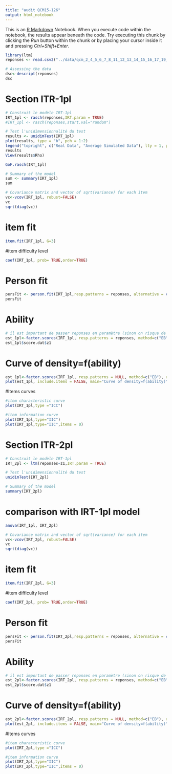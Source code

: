 ```yaml
---
title: "audit QCM15-126"
output: html_notebook
---
```


This is an [R Markdown](http://rmarkdown.rstudio.com) Notebook. When you execute code within the notebook, the results appear beneath the code. 
Try executing this chunk by clicking the *Run* button within the chunk or by placing your cursor inside it and pressing *Ctrl+Shift+Enter*. 

```r
library(ltm)
reponses <- read.csv2("../data/qcm_2_4_5_6_7_8_11_12_13_14_15_16_17_19_20_22_23_24.csv")

# Assessing the data
dsc<-descript(reponses)
dsc

```

# Section ITR-1pl
```r
# Construit le modèle IRT-1pl
IRT_1pl <- rasch(reponses,IRT.param = TRUE)
#IRT_1pl <- rasch(reponses,start.val="random")
```
```r
# Test l'unidimensionnalité du test
results <- unidimTest(IRT_1pl)
plot(results, type = "b", pch = 1:2)
legend("topright", c("Real Data", "Average Simulated Data"), lty = 1, pch = 1:2, col = 1:2, bty = "n")
results
View(results$Rho)
```

```r
GoF.rasch(IRT_1pl)
```
```r
# Summary of the model
sum <- summary(IRT_1pl)
sum
```

```r
# Covariance matrix and vector of sqrt(variance) for each item
vc<-vcov(IRT_1pl, robust=FALSE)
vc
sqrt(diag(vc))
```
# item fit
```r
item.fit(IRT_1pl, G=3)

```

#item difficulty level
```r
coef(IRT_1pl, prob= TRUE,order=TRUE)
```
# Person fit
```r
persFit <- person.fit(IRT_1pl,resp.patterns = reponses, alternative = c("greater"))
persFit
```

# Ability
```r
# il est important de passer reponses en paramètre (sinon on risque de ne pas prendre en compte toutes les données)
est_1pl<-factor.scores(IRT_1pl, resp.patterns = reponses, method=c("EB"), return.MIvalues = TRUE)
est_1pl$score.dat$z1
```

# Curve of density=f(ability)
```r
est_1pl<-factor.scores(IRT_1pl, resp.patterns = NULL, method=c("EB"), return.MIvalues = TRUE)
plot(est_1pl, include.items = FALSE, main="Curve of density=f(ability)")

```

#Items curves
```r
#item characteristic curve
plot(IRT_1pl,type ="ICC")

#item information curve
plot(IRT_1pl,type="IIC")
plot(IRT_1pl,type="IIC",items = 0)

```
# Section ITR-2pl
```r
# Construit le modèle IRT-1pl
IRT_2pl <- ltm(reponses~z1,IRT.param = TRUE)

```
```r
# Test l'unidimensionnalité du test
unidimTest(IRT_2pl)
```

```r
# Summary of the model
summary(IRT_2pl)
```
# comparison with IRT-1pl model
```r
anova(IRT_1pl, IRT_2pl)
```

```r
# Covariance matrix and vector of sqrt(variance) for each item
vc<-vcov(IRT_2pl, robust=FALSE)
vc
sqrt(diag(vc))
```
# item fit
```r
item.fit(IRT_2pl, G=3)

```

#item difficulty level
```r
coef(IRT_2pl, prob= TRUE,order=TRUE)
```
# Person fit
```r
persFit <- person.fit(IRT_2pl,resp.patterns = reponses, alternative = c("greater"))
persFit
```

# Ability
```r
# il est important de passer reponses en paramètre (sinon on risque de ne pas prendre en compte toutes les données)
est_2pl<-factor.scores(IRT_2pl, resp.patterns = reponses, method=c("EB"), return.MIvalues = TRUE)
est_2pl$score.dat$z1
```

# Curve of density=f(ability)
```r
est_2pl<-factor.scores(IRT_2pl, resp.patterns = NULL, method=c("EB"), return.MIvalues = TRUE)
plot(est_2pl, include.items = FALSE, main="Curve of density=f(ability)")

```

#Items curves
```r
#item characteristic curve
plot(IRT_2pl,type ="ICC")

#item information curve
plot(IRT_2pl,type="IIC")
plot(IRT_2pl,type="IIC",items = 0)

```
